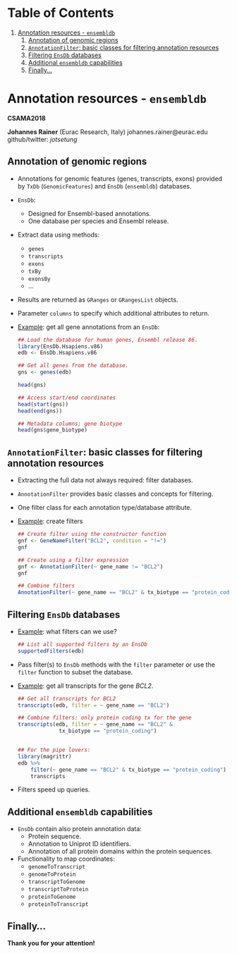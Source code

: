 
# Table of Contents

1.  [Annotation resources - `ensembldb`](#org86a2086)
    1.  [Annotation of genomic regions](#org7917714)
    2.  [`AnnotationFilter`: basic classes for filtering annotation resources](#orgdfc260c)
    3.  [Filtering `EnsDb` databases](#org502fcfe)
    4.  [Additional `ensembldb` capabilities](#org17a5d13)
    5.  [Finally&#x2026;](#orgeb68aef)



<a id="org86a2086"></a>

# Annotation resources - `ensembldb`

**CSAMA2018**

**Johannes Rainer** (Eurac Research, Italy)
johannes.rainer@eurac.edu
github/twitter: *jotsetung*


<a id="org7917714"></a>

## Annotation of genomic regions

-   Annotations for genomic features (genes, transcripts, exons) provided by
    `TxDb` (`GenomicFeatures`) and `EnsDb` (`ensembldb`) databases.
-   `EnsDb`:
    -   Designed for Ensembl-based annotations.
    -   One database per species and Ensembl release.
-   Extract data using methods:
    -   `genes`
    -   `transcripts`
    -   `exons`
    -   `txBy`
    -   `exonsBy`
    -   &#x2026;
-   Results are returned as `GRanges` or `GRangesList` objects.
-   Parameter `columns` to specify which additional attributes to return.
-   <span class="underline">Example</span>: get all gene annotations from an `EnsDb`:
    
      ```r
      ## Load the database for human genes, Ensembl release 86.
      library(EnsDb.Hsapiens.v86)
      edb <- EnsDb.Hsapiens.v86
    
      ## Get all genes from the database.
      gns <- genes(edb)
    
      head(gns)
    
      ## Access start/end coordinates
      head(start(gns))
      head(end(gns))
    
      ## Metadata columns; gene biotype
      head(gns$gene_biotype) 
      ```


<a id="orgdfc260c"></a>

## `AnnotationFilter`: basic classes for filtering annotation resources

-   Extracting the full data not always required: filter databases.
-   `AnnotationFilter` provides basic classes and concepts for filtering.
-   One filter class for each annotation type/database attribute.
-   <span class="underline">Example</span>: create filters
    
      ```r
      ## Create filter using the constructor function
      gnf <- GeneNameFilter("BCL2", condition = "!=")
      gnf
    
      ## Create using a filter expression
      gnf <- AnnotationFilter(~ gene_name != "BCL2")
      gnf
    
      ## Combine filters
      AnnotationFilter(~ gene_name == "BCL2" & tx_biotype == "protein_coding") 
      ```


<a id="org502fcfe"></a>

## Filtering `EnsDb` databases

-   <span class="underline">Example</span>: what filters can we use?
    
      ```r
      ## List all supported filters by an EnsDb
      supportedFilters(edb) 
      ```

-   Pass filter(s) to `EnsDb` methods with the `filter` parameter or use the `filter`
    function to subset the database.
-   <span class="underline">Example</span>: get all transcripts for the gene *BCL2*.
    
      ```r
      ## Get all transcripts for BCL2
      transcripts(edb, filter = ~ gene_name == "BCL2")
    
      ## Combine filters: only protein coding tx for the gene
      transcripts(edb, filter = ~ gene_name == "BCL2" &
    		       tx_biotype == "protein_coding")
    
    
      ## For the pipe lovers:
      library(magrittr)
      edb %>%
          filter(~ gene_name == "BCL2" & tx_biotype == "protein_coding") %>%
          transcripts 
      ```

-   Filters speed up queries.


<a id="org17a5d13"></a>

## Additional `ensembldb` capabilities

-   `EnsDb` contain also protein annotation data:
    -   Protein sequence.
    -   Annotation to Uniprot ID identifiers.
    -   Annotation of all protein domains within the protein sequences.
-   Functionality to map coordinates:
    -   `genomeToTranscript`
    -   `genomeToProtein`
    -   `transcriptToGenome`
    -   `transcriptToProtein`
    -   `proteinToGenome`
    -   `proteinToTranscript`


<a id="orgeb68aef"></a>

## Finally&#x2026;

**Thank you for your attention!**

